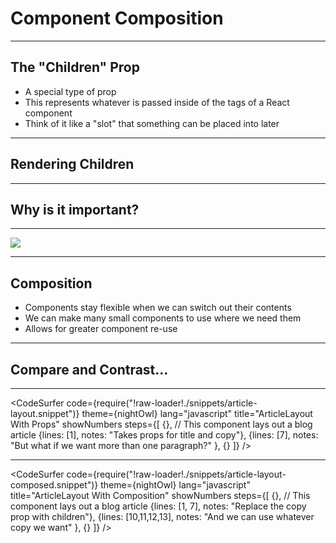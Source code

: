 


# Component Composition

---

## The "Children" Prop

- A special type of prop
- This represents whatever is passed inside of the tags of a React component
- Think of it like a "slot" that something can be placed into later

---

## Rendering Children

<CodeSandbox src="https://codesandbox.io/embed/ql21r7nq6q?autoresize=1&fontsize=14"/>

---

## Why is it important?

---
<Image src="./images/lego-lego.png" size="contain"/>

---

## Composition

- Components stay flexible when we can switch out their contents
- We can make many small components to use where we need them
- Allows for greater component re-use

---

## Compare and Contrast...

---

<CodeSurfer
  code={require("!raw-loader!./snippets/article-layout.snippet")}
  theme={nightOwl}
  lang="javascript"
  title="ArticleLayout With Props"
  showNumbers
  steps={[
    {}, // This component lays out a blog article
    {lines: [1], notes: "Takes props for title and copy"},
    {lines: [7], notes: "But what if we want more than one paragraph?" },
    {}
  ]}
/>

---

<CodeSurfer
  code={require("!raw-loader!./snippets/article-layout-composed.snippet")}
  theme={nightOwl}
  lang="javascript"
  title="ArticleLayout With Composition"
  showNumbers
  steps={[
    {}, // This component lays out a blog article
    {lines: [1, 7], notes: "Replace the copy prop with children"},
    {lines: [10,11,12,13], notes: "And we can use whatever copy we want" },
    {}
  ]}
/>

